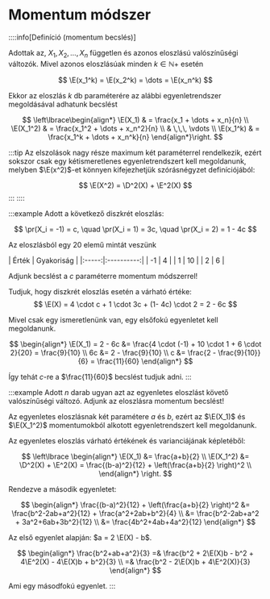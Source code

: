 # Momentum módszer

::::info[Definíció (momentum becslés)]

Adottak az, $X_1, X_2, \dots, X_n$ független és azonos eloszlású valószínűségi változók. Mivel azonos eloszlásúak minden
$k \in \mathbb{N}+$ esetén

$$
\E(x_1^k) = \E(x_2^k) = \dots = \E(x_n^k)
$$

Ekkor az eloszlás $k$ db paraméterére az alábbi egyenletrendszer megoldásával adhatunk becslést

$$
\left\lbrace\begin{align*}
\E(X_1) & = \frac{x_1 + \dots + x_n}{n} \\
\E(X_1^2) & = \frac{x_1^2 + \dots + x_n^2}{n} \\
& \,\,\, \vdots \\
\E(x_1^k) & = \frac{x_1^k + \dots + x_n^k}{n}
\end{align*}\right.
$$

:::tip
Az elszolások nagy része maximum két paraméterrel rendelkezik, ezért sokszor csak egy kétismeretlenes egyenletrendszert
kell megoldanunk, melyben $\E(x^2)$-et könnyen kifejezhetjük szórásnégyzet definíciójából:

$$
\E(X^2) = \D^2(X) + \E^2(X)
$$
:::
::::

:::example
Adott a következő diszkrét eloszlás:

$$
\pr(X_i = -1) = c, \quad \pr(X_i = 1) = 3c, \quad \pr(X_i = 2) = 1 - 4c
$$

Az eloszlásból egy 20 elemű mintát veszünk

<div className="show-table">
    | Érték | Gyakoriság |
    |:-----:|:----------:|
    | -1    | 4          |
    | 1     | 10         |
    | 2     | 6          |
</div>

Adjunk becslést a $c$ paraméterre momentum módszerrel!

Tudjuk, hogy diszkrét eloszlás esetén a várható értéke:
$$
\E(X) = 4 \cdot c + 1 \cdot 3c + (1- 4c) \cdot 2 = 2 - 6c
$$

Mivel csak egy ismeretlenünk van, egy elsőfokú egyenletet kell megoldanunk.

$$
\begin{align*}
\E(X_1) = 2 - 6c &= \frac{4 \cdot (-1) + 10 \cdot 1 + 6 \cdot 2}{20} = \frac{9}{10} \\
6c &= 2 - \frac{9}{10} \\
c &= \frac{2 - \frac{9}{10}}{6} = \frac{11}{60}
\end{align*}
$$

Így tehát $c$-re a $\frac{11}{60}$ becslést tudjuk adni.
:::


:::example
Adott $n$ darab ugyan azt az egyenletes eloszlást követő valószínűségi változó. Adjunk az eloszlásra momentum becslést!

Az egyenletes eloszlásnak két paramétere $a$ és $b$, ezért az $\E(X_1)$ és $\E(X_1^2)$ momentumokból alkotott
egyenletrendszert kell megoldanunk.

Az egyenletes eloszlás várható értékének és varianciájának képletéből:

$$
\left\lbrace \begin{align*}
\E(X_1) &= \frac{a+b}{2}  \\
\E(X_1^2) &= \D^2(X) + \E^2(X) = \frac{(b-a)^2}{12} + \left(\frac{a+b}{2} \right)^2 \\
\end{align*} \right.
$$

Rendezve a második egyenletet:

$$
\begin{align*}
\frac{(b-a)^2}{12} + \left(\frac{a+b}{2} \right)^2
&= \frac{b^2-2ab+a^2}{12} + \frac{a^2+2ab+b^2}{4} \\
&= \frac{b^2-2ab+a^2 + 3a^2+6ab+3b^2}{12} \\
&= \frac{4b^2+4ab+4a^2}{12}
\end{align*}
$$

Az első egyenlet alapján: $a = 2 \E(X) - b$.

$$
\begin{align*}
 \frac{b^2+ab+a^2}{3}
=& \frac{b^2 + 2\E(X)b - b^2 + 4\E^2(X) - 4\E(X)b + b^2}{3} \\
=& \frac{b^2 - 2\E(X)b + 4\E^2(X)}{3}
\end{align*}
$$

Ami egy másodfokú egyenlet.
:::
